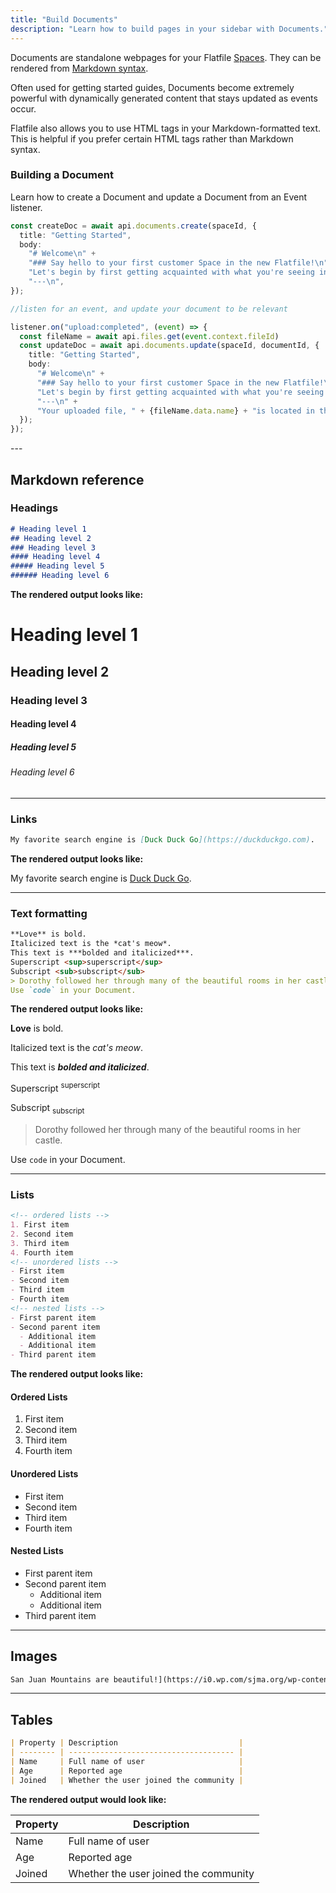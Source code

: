 ```yaml
---
title: "Build Documents"
description: "Learn how to build pages in your sidebar with Documents."
---
```


Documents are standalone webpages for your Flatfile <Tooltip tip="Are micro-applications...">[Spaces](../concepts/spaces)</Tooltip>. They can be rendered from <Tooltip tip="View syntax">[Markdown syntax](https://www.markdownguide.org/basic-syntax/)</Tooltip>.

Often used for getting started guides, Documents become extremely powerful with dynamically generated content that stays updated as events occur.

<Info>
  Flatfile also allows you to use HTML tags in your Markdown-formatted text. This
  is helpful if you prefer certain HTML tags rather than Markdown syntax.
</Info>

### Building a Document

Learn how to create a Document and update a Document from an Event listener.

<CodeGroup>

```ts api.js
const createDoc = await api.documents.create(spaceId, {
  title: "Getting Started",
  body:
    "# Welcome\n" +
    "### Say hello to your first customer Space in the new Flatfile!\n" +
    "Let's begin by first getting acquainted with what you're seeing in your Space initially.\n" +
    "---\n",
});
```
```ts listener.js
//listen for an event, and update your document to be relevant

listener.on("upload:completed", (event) => {
  const fileName = await api.files.get(event.context.fileId)
  const updateDoc = await api.documents.update(spaceId, documentId, {
    title: "Getting Started",
    body:
      "# Welcome\n" +
      "### Say hello to your first customer Space in the new Flatfile!\n" +
      "Let's begin by first getting acquainted with what you're seeing in your Space initially.\n" +
      "---\n" +
      "Your uploaded file, " + {fileName.data.name} + "is located in the Files area.\n",
  });
});
```
</CodeGroup>
---

## Markdown reference

### Headings

```Markdown
# Heading level 1
## Heading level 2
### Heading level 3
#### Heading level 4
##### Heading level 5
###### Heading level 6
```

**The rendered output looks like:**

# Heading level 1
## Heading level 2
### Heading level 3
#### Heading level 4
##### Heading level 5
###### Heading level 6

---

### Links

```Markdown
My favorite search engine is [Duck Duck Go](https://duckduckgo.com).
```

**The rendered output looks like:**

My favorite search engine is [Duck Duck Go](https://duckduckgo.com).

---

### Text formatting

```Markdown
**Love** is bold.
Italicized text is the *cat's meow*.
This text is ***bolded and italicized***.
Superscript <sup>superscript</sup>
Subscript <sub>subscript</sub>
> Dorothy followed her through many of the beautiful rooms in her castle.
Use `code` in your Document.
```

**The rendered output looks like:**

**Love** is bold.

Italicized text is the *cat's meow*.

This text is ***bolded and italicized***.

Superscript <sup>superscript</sup>

Subscript <sub>subscript</sub>

> Dorothy followed her through many of the beautiful rooms in her castle.

Use `code` in your Document.

---

### Lists

```Markdown
<!-- ordered lists -->
1. First item
2. Second item
3. Third item
4. Fourth item
<!-- unordered lists -->
- First item
- Second item
- Third item
- Fourth item
<!-- nested lists -->
- First parent item
- Second parent item
  - Additional item
  - Additional item
- Third parent item

```

**The rendered output looks like:**

#### Ordered Lists

1. First item
2. Second item
3. Third item
4. Fourth item

#### Unordered Lists

- First item
- Second item
- Third item
- Fourth item

#### Nested Lists

- First parent item
- Second parent item
  - Additional item
  - Additional item
- Third parent item

---

## Images

```Markdown
San Juan Mountains are beautiful!](https://i0.wp.com/sjma.org/wp-content/uploads/2018/04/Ice-Lakes-BG.jpg "San Juan Mountains")
```

---

## Tables

```Markdown
| Property | Description                           |
| -------- | ------------------------------------- |
| Name     | Full name of user                     |
| Age      | Reported age                          |
| Joined   | Whether the user joined the community |
```

**The rendered output would look like:**

| Property | Description                           |
| -------- | ------------------------------------- |
| Name     | Full name of user                     |
| Age      | Reported age                          |
| Joined   | Whether the user joined the community |
